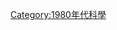 {{portal|科學}}
{{依分類劃分的年份
|m=1
|c=9
|d=8
|y=5
|cat=科學
|sortkey=Science
|in=科學
| parent = 20世纪各年科学
}}
{{Commonscat|1985 in science}}
[[Category:1980年代科學|Category:1980年代科學]]